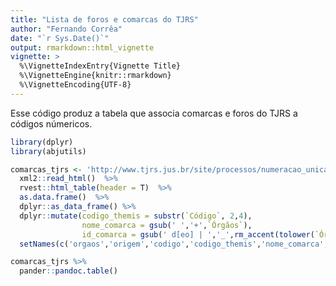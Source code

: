 ```yaml
---
title: "Lista de foros e comarcas do TJRS"
author: "Fernando Corrêa"
date: "`r Sys.Date()`"
output: rmarkdown::html_vignette
vignette: >
  %\VignetteIndexEntry{Vignette Title}
  %\VignetteEngine{knitr::rmarkdown}
  %\VignetteEncoding{UTF-8}
---
```


Esse código produz a tabela que associa comarcas e foros do TJRS a códigos númericos.

```r
library(dplyr)
library(abjutils)

comarcas_tjrs <- 'http://www.tjrs.jus.br/site/processos/numeracao_unica_de_processos_judiciais/' %>% 
  xml2::read_html()  %>% 
  rvest::html_table(header = T)  %>% 
  as.data.frame()  %>% 
  dplyr::as_data_frame() %>% 
  dplyr::mutate(codigo_themis = substr(`Código`, 2,4),
                nome_comarca = gsub(' ','+',`Órgãos`),
                id_comarca = gsub(' d[eo] | ','_',rm_accent(tolower(`Órgãos`))))  %>% 
  setNames(c('orgaos','origem','codigo','codigo_themis','nome_comarca','id_comarca'))

comarcas_tjrs %>% 
  pander::pandoc.table()
    
```





